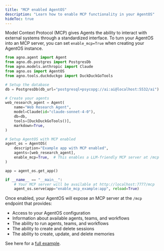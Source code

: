 ```yaml
---
title: "MCP enabled AgentOS"
description: "Learn how to enable MCP functionality in your AgentOS"
hideToc: true
---
```


Model Context Protocol (MCP) gives Agents the ability to interact with external systems through a standardized interface.
To turn your AgentOS into an MCP server, you can set `enable_mcp=True` when creating your AgentOS instance.

```python enable_mcp_example.py
from agno.agent import Agent
from agno.db.postgres import PostgresDb
from agno.models.anthropic import Claude
from agno.os import AgentOS
from agno.tools.duckduckgo import DuckDuckGoTools

# Setup the database
db = PostgresDb(db_url="postgresql+psycopg://ai:ai@localhost:5532/ai")

# Create your agents
web_research_agent = Agent(
    name="Web Research Agent",
    model=Claude(id="claude-sonnet-4-0"),
    db=db,
    tools=[DuckDuckGoTools()],
    markdown=True,
)

# Setup AgentOS with MCP enabled
agent_os = AgentOS(
    description="Example app with MCP enabled",
    agents=[web_research_agent],
    enable_mcp=True,  # This enables a LLM-friendly MCP server at /mcp
)

app = agent_os.get_app()

if __name__ == "__main__":
    # Your MCP server will be available at http://localhost:7777/mcp
    agent_os.serve(app="enable_mcp_example:app", reload=True)
```

Once enabled, your AgentOS will expose an MCP server at the `/mcp` endpoint that provides:
- Access to your AgentOS configuration
- Information about available agents, teams, and workflows
- The ability to run agents, teams, and workflows
- The ability to create and delete sessions
- The ability to create, update, and delete memories

See here for a [full example](/examples/agent-os/mcp/enable_mcp_example).
